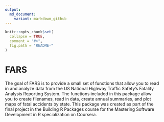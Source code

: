 ```yaml
---
output:
  md_document:
    variant: markdown_github
---
```


<!-- README.md is generated from README.Rmd. Please edit that file -->

```r
knitr::opts_chunk$set(
  collapse = TRUE,
  comment = "#>",
  fig.path = "README-"
)
```

# FARS

The goal of FARS is to provide a small set of functions that allow you to read in and analyze data
from the US National Highway Traffic Safety's Fatality Analysis Reporting System. The functions 
included in this package allow you to create filenames, read in data, create annual summaries, 
and plot maps of fatal accidents by state. This package was created as part of the final project 
in the Building R Packages course for the Mastering Software Development in R specialization on Coursera.


